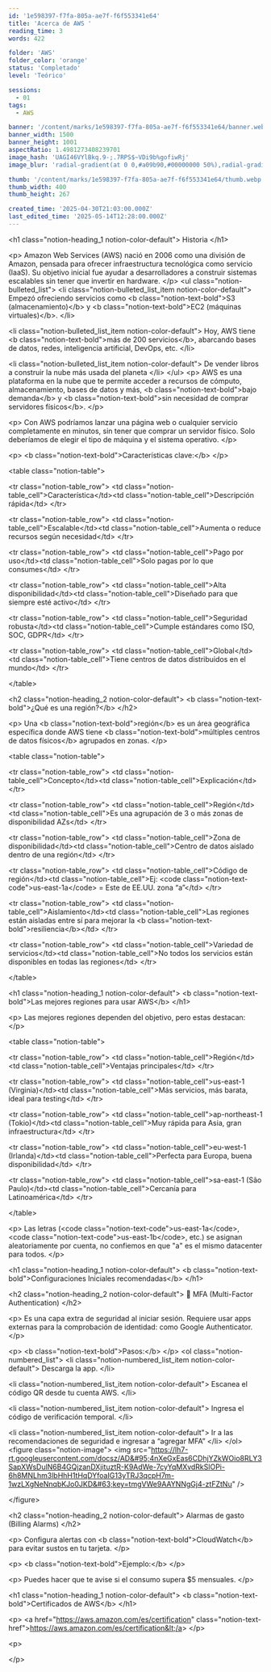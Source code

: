 ```yaml
---
id: '1e598397-f7fa-805a-ae7f-f6f553341e64'
title: 'Acerca de AWS '
reading_time: 3
words: 422

folder: 'AWS'
folder_color: 'orange'
status: 'Completado'
level: 'Teórico'

sessions:
  - 01
tags:
  - AWS

banner: '/content/marks/1e598397-f7fa-805a-ae7f-f6f553341e64/banner.webp'
banner_width: 1500
banner_height: 1001
aspectRatio: 1.4981273408239701
image_hash: 'UAGI46VYlBkq.9-;.7RPS$~VDi9b%gofiwRj'
image_blur: 'radial-gradient(at 0 0,#a09b90,#00000000 50%),radial-gradient(at 33% 0,#aca08d,#00000000 50%),radial-gradient(at 67% 0,#978d78,#00000000 50%),radial-gradient(at 100% 0,#7c7e71,#00000000 50%),radial-gradient(at 0 50%,#938f7f,#00000000 50%),radial-gradient(at 33% 50%,#846d53,#00000000 50%),radial-gradient(at 67% 50%,#855f27,#00000000 50%),radial-gradient(at 100% 50%,#95876e,#00000000 50%),radial-gradient(at 0 100%,#887c68,#00000000 50%),radial-gradient(at 33% 100%,#846e4e,#00000000 50%),radial-gradient(at 67% 100%,#8f7c51,#00000000 50%),radial-gradient(at 100% 100%,#9a8f75,#00000000 50%)'

thumb: '/content/marks/1e598397-f7fa-805a-ae7f-f6f553341e64/thumb.webp'
thumb_width: 400
thumb_height: 267

created_time: '2025-04-30T21:03:00.000Z'
last_edited_time: '2025-05-14T12:28:00.000Z'
---
```

&lt;h1 class=&quot;notion-heading&#95;1 notion-color-default&quot;&gt;
 Historia
&lt;/h1&gt;
  
&lt;p&gt;
 Amazon Web Services &#40;AWS&#41; nació en 2006 como una división de Amazon&#44; pensada para ofrecer infraestructura tecnológica como servicio &#40;IaaS&#41;. Su objetivo inicial fue ayudar a desarrolladores a construir sistemas escalables sin tener que invertir en hardware.
&lt;/p&gt;
  &lt;ul class=&quot;notion-bulleted&#95;list&quot;&gt;
&lt;li class=&quot;notion-bulleted&#95;list&#95;item notion-color-default&quot;&gt;
 Empezó ofreciendo servicios como &lt;b class=&quot;notion-text-bold&quot;&gt;S3 &#40;almacenamiento&#41;&lt;/b&gt; y &lt;b class=&quot;notion-text-bold&quot;&gt;EC2 &#40;máquinas virtuales&#41;&lt;/b&gt;.
&lt;/li&gt;
  
&lt;li class=&quot;notion-bulleted&#95;list&#95;item notion-color-default&quot;&gt;
 Hoy&#44; AWS tiene &lt;b class=&quot;notion-text-bold&quot;&gt;más de 200 servicios&lt;/b&gt;&#44; abarcando bases de datos&#44; redes&#44; inteligencia artificial&#44; DevOps&#44; etc.
&lt;/li&gt;
  
&lt;li class=&quot;notion-bulleted&#95;list&#95;item notion-color-default&quot;&gt;
 De vender libros a construir la nube más usada del planeta
&lt;/li&gt;
  &lt;/ul&gt;
&lt;p&gt;
 AWS es una plataforma en la nube que te permite acceder a recursos de cómputo&#44; almacenamiento&#44; bases de datos y más&#44; &lt;b class=&quot;notion-text-bold&quot;&gt;bajo demanda&lt;/b&gt; y &lt;b class=&quot;notion-text-bold&quot;&gt;sin necesidad de comprar servidores físicos&lt;/b&gt;.
&lt;/p&gt;
  
&lt;p&gt;
 Con AWS podríamos lanzar una página web o cualquier servicio completamente en minutos&#44; sin tener que comprar un servidor físico. Solo deberíamos de elegir el tipo de máquina y el sistema operativo.
&lt;/p&gt;
  
&lt;p&gt;
 &lt;b class=&quot;notion-text-bold&quot;&gt;Características clave:&lt;/b&gt;
&lt;/p&gt;
  
&lt;table class=&quot;notion-table&quot;&gt;
 
&lt;tr class=&quot;notion-table&#95;row&quot;&gt;
 &lt;td class=&quot;notion-table&#95;cell&quot;&gt;Característica&lt;/td&gt;&lt;td class=&quot;notion-table&#95;cell&quot;&gt;Descripción rápida&lt;/td&gt;
&lt;/tr&gt;
  
&lt;tr class=&quot;notion-table&#95;row&quot;&gt;
 &lt;td class=&quot;notion-table&#95;cell&quot;&gt;Escalable&lt;/td&gt;&lt;td class=&quot;notion-table&#95;cell&quot;&gt;Aumenta o reduce recursos según necesidad&lt;/td&gt;
&lt;/tr&gt;
  
&lt;tr class=&quot;notion-table&#95;row&quot;&gt;
 &lt;td class=&quot;notion-table&#95;cell&quot;&gt;Pago por uso&lt;/td&gt;&lt;td class=&quot;notion-table&#95;cell&quot;&gt;Solo pagas por lo que consumes&lt;/td&gt;
&lt;/tr&gt;
  
&lt;tr class=&quot;notion-table&#95;row&quot;&gt;
 &lt;td class=&quot;notion-table&#95;cell&quot;&gt;Alta disponibilidad&lt;/td&gt;&lt;td class=&quot;notion-table&#95;cell&quot;&gt;Diseñado para que siempre esté activo&lt;/td&gt;
&lt;/tr&gt;
  
&lt;tr class=&quot;notion-table&#95;row&quot;&gt;
 &lt;td class=&quot;notion-table&#95;cell&quot;&gt;Seguridad robusta&lt;/td&gt;&lt;td class=&quot;notion-table&#95;cell&quot;&gt;Cumple estándares como ISO&#44; SOC&#44; GDPR&lt;/td&gt;
&lt;/tr&gt;
  
&lt;tr class=&quot;notion-table&#95;row&quot;&gt;
 &lt;td class=&quot;notion-table&#95;cell&quot;&gt;Global&lt;/td&gt;&lt;td class=&quot;notion-table&#95;cell&quot;&gt;Tiene centros de datos distribuidos en el mundo&lt;/td&gt;
&lt;/tr&gt;
  
&lt;/table&gt;
  
&lt;h2 class=&quot;notion-heading&#95;2 notion-color-default&quot;&gt;
 &lt;b class=&quot;notion-text-bold&quot;&gt;¿Qué es una región&#63;&lt;/b&gt;
&lt;/h2&gt;
  
&lt;p&gt;
 Una &lt;b class=&quot;notion-text-bold&quot;&gt;región&lt;/b&gt; es un área geográfica específica donde AWS tiene &lt;b class=&quot;notion-text-bold&quot;&gt;múltiples centros de datos físicos&lt;/b&gt; agrupados en zonas.
&lt;/p&gt;
  
&lt;table class=&quot;notion-table&quot;&gt;
 
&lt;tr class=&quot;notion-table&#95;row&quot;&gt;
 &lt;td class=&quot;notion-table&#95;cell&quot;&gt;Concepto&lt;/td&gt;&lt;td class=&quot;notion-table&#95;cell&quot;&gt;Explicación&lt;/td&gt;
&lt;/tr&gt;
  
&lt;tr class=&quot;notion-table&#95;row&quot;&gt;
 &lt;td class=&quot;notion-table&#95;cell&quot;&gt;Región&lt;/td&gt;&lt;td class=&quot;notion-table&#95;cell&quot;&gt;Es una agrupación de 3 o más zonas de disponibilidad AZs&lt;/td&gt;
&lt;/tr&gt;
  
&lt;tr class=&quot;notion-table&#95;row&quot;&gt;
 &lt;td class=&quot;notion-table&#95;cell&quot;&gt;Zona de disponibilidad&lt;/td&gt;&lt;td class=&quot;notion-table&#95;cell&quot;&gt;Centro de datos aislado dentro de una región&lt;/td&gt;
&lt;/tr&gt;
  
&lt;tr class=&quot;notion-table&#95;row&quot;&gt;
 &lt;td class=&quot;notion-table&#95;cell&quot;&gt;Código de región&lt;/td&gt;&lt;td class=&quot;notion-table&#95;cell&quot;&gt;Ej: &lt;code class=&quot;notion-text-code&quot;&gt;us-east-1a&lt;/code&gt; = Este de EE.UU. zona “a”&lt;/td&gt;
&lt;/tr&gt;
  
&lt;tr class=&quot;notion-table&#95;row&quot;&gt;
 &lt;td class=&quot;notion-table&#95;cell&quot;&gt;Aislamiento&lt;/td&gt;&lt;td class=&quot;notion-table&#95;cell&quot;&gt;Las regiones están aisladas entre sí para mejorar la &lt;b class=&quot;notion-text-bold&quot;&gt;resiliencia&lt;/b&gt;&lt;/td&gt;
&lt;/tr&gt;
  
&lt;tr class=&quot;notion-table&#95;row&quot;&gt;
 &lt;td class=&quot;notion-table&#95;cell&quot;&gt;Variedad de servicios&lt;/td&gt;&lt;td class=&quot;notion-table&#95;cell&quot;&gt;No todos los servicios están disponibles en todas las regiones&lt;/td&gt;
&lt;/tr&gt;
  
&lt;/table&gt;
  
&lt;h1 class=&quot;notion-heading&#95;1 notion-color-default&quot;&gt;
 &lt;b class=&quot;notion-text-bold&quot;&gt;Las mejores regiones para usar AWS&lt;/b&gt;
&lt;/h1&gt;
  
&lt;p&gt;
 Las mejores regiones dependen del objetivo&#44; pero estas destacan:
&lt;/p&gt;
  
&lt;table class=&quot;notion-table&quot;&gt;
 
&lt;tr class=&quot;notion-table&#95;row&quot;&gt;
 &lt;td class=&quot;notion-table&#95;cell&quot;&gt;Región&lt;/td&gt;&lt;td class=&quot;notion-table&#95;cell&quot;&gt;Ventajas principales&lt;/td&gt;
&lt;/tr&gt;
  
&lt;tr class=&quot;notion-table&#95;row&quot;&gt;
 &lt;td class=&quot;notion-table&#95;cell&quot;&gt;us-east-1 &#40;Virginia&#41;&lt;/td&gt;&lt;td class=&quot;notion-table&#95;cell&quot;&gt;Más servicios&#44; más barata&#44; ideal para testing&lt;/td&gt;
&lt;/tr&gt;
  
&lt;tr class=&quot;notion-table&#95;row&quot;&gt;
 &lt;td class=&quot;notion-table&#95;cell&quot;&gt;ap-northeast-1 &#40;Tokio&#41;&lt;/td&gt;&lt;td class=&quot;notion-table&#95;cell&quot;&gt;Muy rápida para Asia&#44; gran infraestructura&lt;/td&gt;
&lt;/tr&gt;
  
&lt;tr class=&quot;notion-table&#95;row&quot;&gt;
 &lt;td class=&quot;notion-table&#95;cell&quot;&gt;eu-west-1 &#40;Irlanda&#41;&lt;/td&gt;&lt;td class=&quot;notion-table&#95;cell&quot;&gt;Perfecta para Europa&#44; buena disponibilidad&lt;/td&gt;
&lt;/tr&gt;
  
&lt;tr class=&quot;notion-table&#95;row&quot;&gt;
 &lt;td class=&quot;notion-table&#95;cell&quot;&gt;sa-east-1 &#40;São Paulo&#41;&lt;/td&gt;&lt;td class=&quot;notion-table&#95;cell&quot;&gt;Cercanía para Latinoamérica&lt;/td&gt;
&lt;/tr&gt;
  
&lt;/table&gt;
  
&lt;p&gt;
 Las letras &#40;&lt;code class=&quot;notion-text-code&quot;&gt;us-east-1a&lt;/code&gt;&#44; &lt;code class=&quot;notion-text-code&quot;&gt;us-east-1b&lt;/code&gt;&#44; etc.&#41; se asignan aleatoriamente por cuenta&#44; no confiemos en que &quot;a&quot; es el mismo datacenter para todos.
&lt;/p&gt;
  
&lt;h1 class=&quot;notion-heading&#95;1 notion-color-default&quot;&gt;
 &lt;b class=&quot;notion-text-bold&quot;&gt;Configuraciones Iniciales recomendadas&lt;/b&gt;
&lt;/h1&gt;
  
&lt;h2 class=&quot;notion-heading&#95;2 notion-color-default&quot;&gt;
 🔐 MFA &#40;Multi-Factor Authentication&#41;
&lt;/h2&gt;
  
&lt;p&gt;
 Es una capa extra de seguridad al iniciar sesión. Requiere usar apps externas para la comprobación de identidad: como Google Authenticator.
&lt;/p&gt;
  
&lt;p&gt;
 &lt;b class=&quot;notion-text-bold&quot;&gt;Pasos:&lt;/b&gt;
&lt;/p&gt;
  &lt;ol class=&quot;notion-numbered&#95;list&quot;&gt;
&lt;li class=&quot;notion-numbered&#95;list&#95;item notion-color-default&quot;&gt;
 Descarga la app.
&lt;/li&gt;
  
&lt;li class=&quot;notion-numbered&#95;list&#95;item notion-color-default&quot;&gt;
 Escanea el código QR desde tu cuenta AWS.
&lt;/li&gt;
  
&lt;li class=&quot;notion-numbered&#95;list&#95;item notion-color-default&quot;&gt;
 Ingresa el código de verificación temporal.
&lt;/li&gt;
  
&lt;li class=&quot;notion-numbered&#95;list&#95;item notion-color-default&quot;&gt;
 Ir a las recomendaciones de seguridad e ingresar a “agregar MFA”
&lt;/li&gt;
  &lt;/ol&gt;
&lt;figure class=&quot;notion-image&quot;&gt;
 &lt;img src=&quot;https://lh7-rt.googleusercontent.com/docsz/AD&#95;4nXeGxEas6CDhjYZkWOio8RLY3SapXWsDulN6B4GQjzanDXjituztR-K9AdWe-7cyYqMXvdRkSlOPi-6h8MNLhm3lbHhH1tHqDYfoaIG13yTRJ3qcpH7m-1wzLXgNeNnqbKJo0JKD&#63;key=tmgVWe9AAYNNgGj4-ztFZtNu&quot; /&gt;
 
&lt;/figure&gt;
  
&lt;h2 class=&quot;notion-heading&#95;2 notion-color-default&quot;&gt;
 Alarmas de gasto &#40;Billing Alarms&#41;
&lt;/h2&gt;
  
&lt;p&gt;
 Configura alertas con &lt;b class=&quot;notion-text-bold&quot;&gt;CloudWatch&lt;/b&gt; para evitar sustos en tu tarjeta.
&lt;/p&gt;
  
&lt;p&gt;
 &lt;b class=&quot;notion-text-bold&quot;&gt;Ejemplo:&lt;/b&gt;
&lt;/p&gt;
  
&lt;p&gt;
 Puedes hacer que te avise si el consumo supera $5 mensuales.
&lt;/p&gt;
  
&lt;h1 class=&quot;notion-heading&#95;1 notion-color-default&quot;&gt;
 &lt;b class=&quot;notion-text-bold&quot;&gt;Certificados de AWS&lt;/b&gt;
&lt;/h1&gt;
  
&lt;p&gt;
 &lt;a href=&quot;https://aws.amazon.com/es/certification&quot; class=&quot;notion-text-href&quot;&gt;https://aws.amazon.com/es/certification&lt;/a&gt;
&lt;/p&gt;
  
&lt;p&gt;
 
&lt;/p&gt;
  